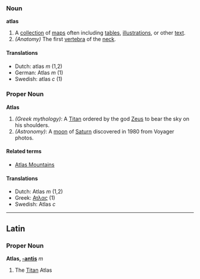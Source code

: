 === Noun ===
'''atlas'''

#A [[collection]] of [[map]]s often including [[table]]s, [[illustration]]s, or other [[text]].
#''(Anatomy)'' The first [[vertebra]] of the [[neck]].

====Translations====
*Dutch: atlas ''m'' (1,2)
*German: Atlas ''m'' (1)
*Swedish: atlas ''c'' (1)

=== Proper Noun ===
'''Atlas'''

#''(Greek mythology)'': A [[Titan]] ordered by the god [[Zeus]] to bear the sky on his shoulders.
#''(Astronomy)'': A [[moon]] of [[Saturn]] discovered in 1980 from Voyager photos.

====Related terms====
*[[Atlas Mountains]]

====Translations====
*Dutch: Atlas ''m'' (1,2)
*Greek: [[Ατλας]] (1)
*Swedish: Atlas ''c''
----
==Latin==
===Proper Noun===
'''Atlas, [[Wiktionary Appendix:Latin third declension|-antis]]''' ''m''

#The [[Titan]] Atlas
